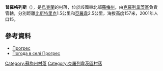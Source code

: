 {{coord|51|32|47|N|33|32|41|E|scale:100000_region:UA|display=title}}

'''普羅格列斯'''（{{lang-uk|Прогрес}}），是[[烏克蘭|烏克蘭]]的村落，位於該國東北部[[蘇梅州|蘇梅州]]，由[[克羅列韋茨區|克羅列韋茨區]]負責管轄，分別距離[[比斯特里克_(克羅列韋茨區)|比斯特里克]]1.5公里和[[亞羅韋_(克羅列韋茨區)|亞羅韋]]2.5公里，海拔高度157米，2001年人口15。

==參考資料==
*[http://w1.c1.rada.gov.ua/pls/z7502/A005?rdat1=02.02.2010&rf7571=29185 Прогрес]{{dead link|date=2018年3月 |bot=InternetArchiveBot |fix-attempted=yes }}
* [http://weather.in.ua/ua/symskaja/21694 Погода в селі Прогрес] {{Wayback|url=http://weather.in.ua/ua/symskaja/21694 |date=20111219211657 }}

{{DEFAULTSORT:Прогрес}}
[[Category:蘇梅州村落|Category:蘇梅州村落]]
[[Category:克羅列韋茨區村落|Category:克羅列韋茨區村落]]


{{Sumy-geo-stub}}